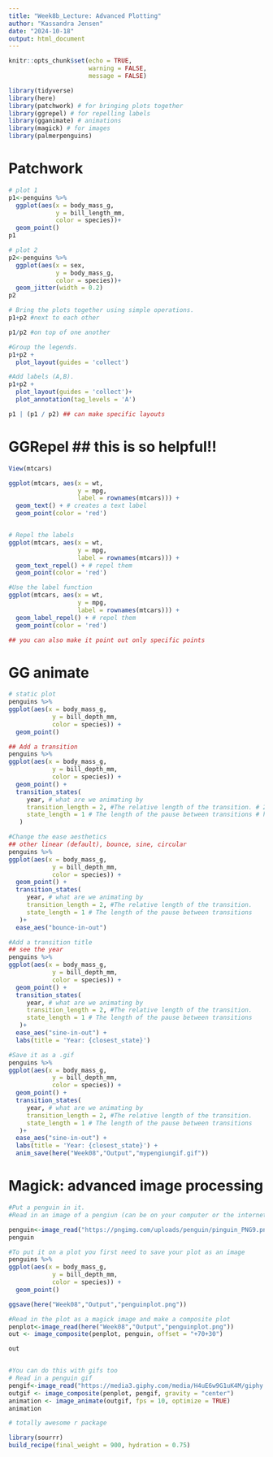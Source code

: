 ```yaml
---
title: "Week8b_Lecture: Advanced Plotting"
author: "Kassandra Jensen"
date: "2024-10-18"
output: html_document
---
```


```r
knitr::opts_chunk$set(echo = TRUE,
                      warning = FALSE,
                      message = FALSE)
```

```r

library(tidyverse)
library(here)
library(patchwork) # for bringing plots together
library(ggrepel) # for repelling labels
library(gganimate) # animations
library(magick) # for images
library(palmerpenguins)
```
# Patchwork
```r
# plot 1
p1<-penguins %>%
  ggplot(aes(x = body_mass_g, 
             y = bill_length_mm, 
             color = species))+
  geom_point()
p1

# plot 2
p2<-penguins %>%
  ggplot(aes(x = sex, 
             y = body_mass_g, 
             color = species))+
  geom_jitter(width = 0.2)
p2

# Bring the plots together using simple operations.
p1+p2 #next to each other

p1/p2 #on top of one another

#Group the legends.
p1+p2 +
  plot_layout(guides = 'collect')

#Add labels (A,B).
p1+p2 +
  plot_layout(guides = 'collect')+
  plot_annotation(tag_levels = 'A')

p1 | (p1 / p2) ## can make specific layouts
```
# GGRepel ## this is so helpful!!
```r
View(mtcars)

ggplot(mtcars, aes(x = wt, 
                   y = mpg, 
                   label = rownames(mtcars))) +
  geom_text() + # creates a text label
  geom_point(color = 'red')


# Repel the labels
ggplot(mtcars, aes(x = wt, 
                   y = mpg, 
                   label = rownames(mtcars))) +
  geom_text_repel() + # repel them
  geom_point(color = 'red')

#Use the label function
ggplot(mtcars, aes(x = wt, 
                   y = mpg, 
                   label = rownames(mtcars))) +
  geom_label_repel() + # repel them
  geom_point(color = 'red')

## you can also make it point out only specific points
```
# GG animate
```r
# static plot
penguins %>%
ggplot(aes(x = body_mass_g, 
            y = bill_depth_mm, 
            color = species)) +
  geom_point()

## Add a transition
penguins %>%
ggplot(aes(x = body_mass_g, 
            y = bill_depth_mm, 
            color = species)) +
  geom_point() +
  transition_states(
     year, # what are we animating by
     transition_length = 2, #The relative length of the transition. # 2 seconds
     state_length = 1 # The length of the pause between transitions # how long it stays at transition # 1 second
   )

#Change the ease aesthetics
## other linear (default), bounce, sine, circular
penguins %>%
ggplot(aes(x = body_mass_g, 
            y = bill_depth_mm, 
            color = species)) +
  geom_point() +
  transition_states(
     year, # what are we animating by
     transition_length = 2, #The relative length of the transition.
     state_length = 1 # The length of the pause between transitions
   )+
  ease_aes("bounce-in-out")

#Add a transition title
## see the year
penguins %>%
ggplot(aes(x = body_mass_g, 
            y = bill_depth_mm, 
            color = species)) +
  geom_point() +
  transition_states(
     year, # what are we animating by
     transition_length = 2, #The relative length of the transition.
     state_length = 1 # The length of the pause between transitions
   )+
  ease_aes("sine-in-out") +
  labs(title = 'Year: {closest_state}')

#Save it as a .gif
penguins %>%
ggplot(aes(x = body_mass_g, 
            y = bill_depth_mm, 
            color = species)) +
  geom_point() +
  transition_states(
     year, # what are we animating by
     transition_length = 2, #The relative length of the transition.
     state_length = 1 # The length of the pause between transitions
   )+
  ease_aes("sine-in-out") +
  labs(title = 'Year: {closest_state}') +
  anim_save(here("Week08","Output","mypengiungif.gif"))

```
# Magick: advanced image processing
```r
#Put a penguin in it.
#Read in an image of a pengiun (can be on your computer or the internet).

penguin<-image_read("https://pngimg.com/uploads/penguin/pinguin_PNG9.png")
penguin

#To put it on a plot you first need to save your plot as an image
penguins %>%
ggplot(aes(x = body_mass_g, 
            y = bill_depth_mm, 
            color = species)) +
  geom_point()

ggsave(here("Week08","Output","penguinplot.png"))

#Read in the plot as a magick image and make a composite plot
penplot<-image_read(here("Week08","Output","penguinplot.png"))
out <- image_composite(penplot, penguin, offset = "+70+30")

out


#You can do this with gifs too
# Read in a penguin gif
pengif<-image_read("https://media3.giphy.com/media/H4uE6w9G1uK4M/giphy.gif")
outgif <- image_composite(penplot, pengif, gravity = "center")
animation <- image_animate(outgif, fps = 10, optimize = TRUE)
animation
```
```r
# totally awesome r package

library(sourrr)
build_recipe(final_weight = 900, hydration = 0.75)
```















